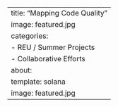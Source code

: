 ---
title: "Mapping Code Quality"
image: featured.jpg
categories:
  - REU / Summer Projects
  - Collaborative Efforts
about: 
  template: solana
  image: featured.jpg
---